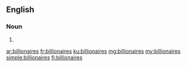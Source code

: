 ==English==

===Noun===
{{head|en|noun plural form}}

# {{plural of|billionaire|lang=en}}

[[ar:billionaires]]
[[fr:billionaires]]
[[ku:billionaires]]
[[mg:billionaires]]
[[my:billionaires]]
[[simple:billionaires]]
[[fi:billionaires]]